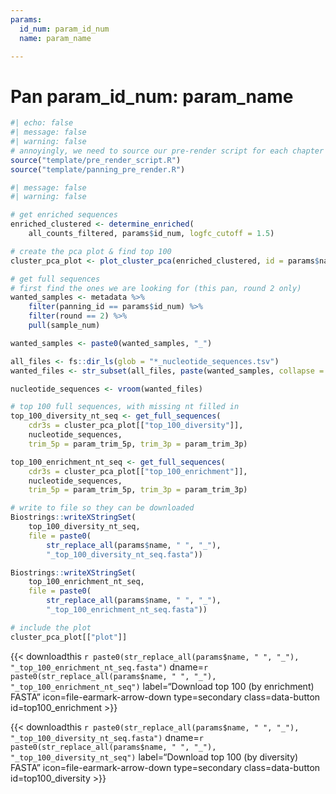 ```yaml
---
params:
  id_num: param_id_num
  name: param_name

---
```


# Pan param_id_num: param_name

```r
#| echo: false
#| message: false
#| warning: false
# annoyingly, we need to source our pre-render script for each chapter in the book
source("template/pre_render_script.R")
source("template/panning_pre_render.R")
```

```r
#| message: false
#| warning: false

# get enriched sequences
enriched_clustered <- determine_enriched(
    all_counts_filtered, params$id_num, logfc_cutoff = 1.5)

# create the pca plot & find top 100
cluster_pca_plot <- plot_cluster_pca(enriched_clustered, id = params$name)

# get full sequences
# first find the ones we are looking for (this pan, round 2 only)
wanted_samples <- metadata %>%
    filter(panning_id == params$id_num) %>%
    filter(round == 2) %>%
    pull(sample_num)

wanted_samples <- paste0(wanted_samples, "_")

all_files <- fs::dir_ls(glob = "*_nucleotide_sequences.tsv")
wanted_files <- str_subset(all_files, paste(wanted_samples, collapse = "|"))

nucleotide_sequences <- vroom(wanted_files)

# top 100 full sequences, with missing nt filled in
top_100_diversity_nt_seq <- get_full_sequences(
    cdr3s = cluster_pca_plot[["top_100_diversity"]],
    nucleotide_sequences,
    trim_5p = param_trim_5p, trim_3p = param_trim_3p)

top_100_enrichment_nt_seq <- get_full_sequences(
    cdr3s = cluster_pca_plot[["top_100_enrichment"]],
    nucleotide_sequences,
    trim_5p = param_trim_5p, trim_3p = param_trim_3p)

# write to file so they can be downloaded
Biostrings::writeXStringSet(
    top_100_diversity_nt_seq,
    file = paste0(
        str_replace_all(params$name, " ", "_"),
        "_top_100_diversity_nt_seq.fasta"))

Biostrings::writeXStringSet(
    top_100_enrichment_nt_seq,
    file = paste0(
        str_replace_all(params$name, " ", "_"),
        "_top_100_enrichment_nt_seq.fasta"))

# include the plot
cluster_pca_plot[["plot"]]
```

{{< downloadthis `r paste0(str_replace_all(params$name, " ", "_"), "_top_100_enrichment_nt_seq.fasta")` dname=`r paste0(str_replace_all(params$name, " ", "_"), "_top_100_enrichment_nt_seq")` label="Download top 100 (by enrichment) FASTA" icon=file-earmark-arrow-down type=secondary class=data-button id=top100_enrichment >}}

{{< downloadthis `r paste0(str_replace_all(params$name, " ", "_"), "_top_100_diversity_nt_seq.fasta")` dname=`r paste0(str_replace_all(params$name, " ", "_"), "_top_100_diversity_nt_seq")` label="Download top 100 (by diversity) FASTA" icon=file-earmark-arrow-down type=secondary class=data-button id=top100_diversity >}}